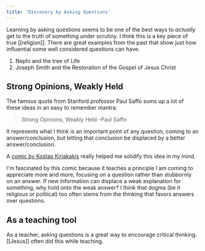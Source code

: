 ```yaml
---
title: 'Discovery by Asking Questions'
---
```


Learning by asking questions seems to be one of the best ways to _actually_ get to the truth of something under scrutiny. I think this is a key piece of true [[religion]]. There are great examples from the past that show just how influential some well considered questions can have.

1. Nephi and the tree of Life
2. Joseph Smith and the Restoration of the Gospel of Jesus Christ

## Strong Opinions, Weakly Held

The famous quote from Stanford professor Paul Saffo sums up a lot of these ideas in an easy to remember mantra:

> Strong Opinions, Weakly Held -Paul Saffo

It represents what I think is an important point of any question, coming to an answer/conclusion, but letting that conclusion be displaced by a better answer/conclusion.

A [comic by Kostas Kiriakakis](http://kiriakakis.net/comics/mused/a-day-at-the-park) really helped me solidify this idea in my mind.

<Cycle />

I'm fascinated by this comic because it teaches a principle I am coming to appreciate more and more, focusing on a question rather than stubbornly on an answer. If new information can displace a weak explanation for something, why hold onto the weak answer? I think that dogma (be it religious or political) too often stems from the thinking that favors answers over questions.

## As a teaching tool

As a teacher, asking questions is a great way to encourage critical thinking. [[Jesus]] often did this while teaching.
